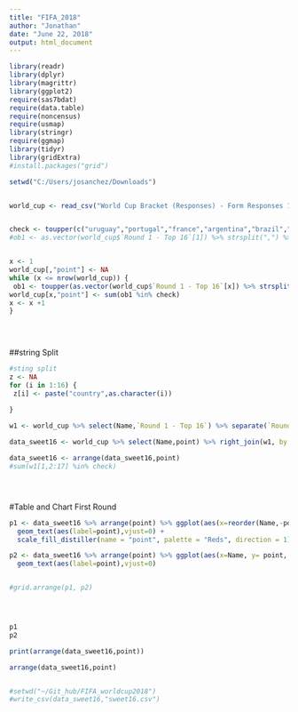```yaml
---
title: "FIFA_2018"
author: "Jonathan"
date: "June 22, 2018"
output: html_document
---
```


```r
library(readr)
library(dplyr)
library(magrittr)
library(ggplot2)
require(sas7bdat)
require(data.table)
require(noncensus)
require(usmap)
library(stringr)
require(ggmap)
library(tidyr)
library(gridExtra)
#install.packages("grid")

setwd("C:/Users/josanchez/Downloads")


world_cup <- read_csv("World Cup Bracket (Responses) - Form Responses 1.csv") 


check <- toupper(c("uruguay","portugal","france","argentina","brazil","mexico","belgium","japan","spain","russia","croatia","denmark","sweden","switzerland","colombia","england"))
#ob1 <- as.vector(world_cup$`Round 1 - Top 16`[1]) %>% strsplit(",") %>% unlist() %>% str_replace_all(" ","")


x <- 1
world_cup[,"point"] <- NA
while (x <= nrow(world_cup)) {
 ob1 <- toupper(as.vector(world_cup$`Round 1 - Top 16`[x]) %>% strsplit(",") %>% unlist()%>% str_replace_all(" ",""))
world_cup[x,"point"] <- sum(ob1 %in% check)
x <- x +1
}
 

 

```


##string Split
```r

#sting split
z <- NA
for (i in 1:16) {
 z[i] <- paste("country",as.character(i))
 
}

w1 <- world_cup %>% select(Name,`Round 1 - Top 16`) %>% separate(`Round 1 - Top 16`,z,sep = ",")

data_sweet16 <- world_cup %>% select(Name,point) %>% right_join(w1, by = "Name")

data_sweet16 <- arrange(data_sweet16,point)
#sum(w1[1,2:17] %in% check)





```

#Table and Chart First Round
```r
p1 <- data_sweet16 %>% arrange(point) %>% ggplot(aes(x=reorder(Name,-point), y= point)) + geom_bar(stat = "identity", aes(fill = point))  +theme(axis.text.x=element_text(angle=90,hjust=1,vjust=0.5)) +
  geom_text(aes(label=point),vjust=0) +
  scale_fill_distiller(name = "point", palette = "Reds", direction = 1)

p2 <- data_sweet16 %>% arrange(point) %>% ggplot(aes(x=Name, y= point, color = Name,fill = Name)) + geom_col() +theme(axis.text.x=element_text(angle=90,hjust=1,vjust=0.5)) +
  geom_text(aes(label=point),vjust=0)


#grid.arrange(p1, p2)




p1 
p2

print(arrange(data_sweet16,point))

arrange(data_sweet16,point)


#setwd("~/Git_hub/FIFA_worldcup2018")
#write_csv(data_sweet16,"sweet16.csv")
```

